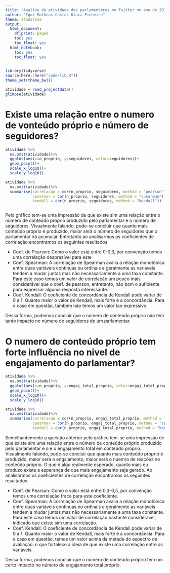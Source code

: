 ```yaml
---
title: "Analise da atividade dos parlamentares no Twitter no ano de 2019"
author: "Igor Matheus Castor Diniz Pinheiro"
theme: sandstone
output:
  html_document:
    df_print: paged
    toc: yes
    toc_float: yes
  html_notebook:
    toc: yes
    toc_float: yes
---
```


```r
library(tidyverse)
source(here::here("code/lib.R"))
theme_set(theme_bw())
```

```r
atividade = read_projectdata()
glimpse(atividade)
```

# Existe uma relação entre o numero de vonteúdo próprio e número de seguidores?
```r
atividade %>% 
  na.omit(atividade)%>%
  ggplot(aes(x=n_proprio, y=seguidores, color=seguidores))+
  geom_point()+
  scale_x_log10()+
  scale_y_log10()

atividade %>% 
  na.omit(atividade)%>%
  summarise(correlacao = cor(n_proprio, seguidores, method = "pearson"),
            spearman = cor(n_proprio, seguidores, method = "spearman"), 
            kendall = cor(n_proprio, seguidores, method = "kendall"))



```

Pelo gráfico tem-se uma impressão de que existe sim uma relação entre o número de conteúdo próprio produzido pelo parlamentar e o número de seguidores. Visualmente falando, pode-se concluir que quanto mais conteúdo próprio é produzido, maior será o número de seguidores que o parlamentar irá acumular. Entretanto ao analisarmos os coeficientes de correlação encontramos os seguintes resultados

* Coef. de Pearson: Como o valor está entre 0-0,3, por convenção temos uma correlação desprezível para este
* Coef. Spearman: A correlação de Spearman avalia a relação monotônica entre duas variáveis contínuas ou ordinais e geralmente as variáveis tendem a mudar juntas mas não necessariamente a uma taxa constante. Para este caso temos um valor de correlação um pouco mais considerável que o coef. de pearson, entretanto, não bom o suficiente para expressar alguma resposta interessante.
* Coef. Kendall: O coeficiente de concordância de Kendall pode variar de 0 a 1. Quanto maior o valor de Kendall, mais forte é a concordância. Para o caso em questão, também não temos um valor tao expressivo. 

Dessa forma, podemos concluir que o número de conteúdo próprio não tem tanto impacto no número de seguidores de um parlamentar.


# O numero de conteúdo próprio tem forte influência no nivel de engajamento do parlamentar?

```r
atividade %>% 
  na.omit(atividade)%>%
  ggplot(aes(x=n_proprio, y=engaj_total_proprio, color=engaj_total_proprio))+
  geom_point()+
  scale_x_log10()+
  scale_y_log10()

atividade %>% 
  na.omit(atividade)%>%
  summarise(correlacao = cor(n_proprio, engaj_total_proprio, method = "pearson"),
            spearman = cor(n_proprio, engaj_total_proprio, method = "spearman"), 
            kendall = cor(n_proprio, engaj_total_proprio, method = "kendall"))

```
Semelhantemente a questão anterior pelo gráfico tem-se uma impressão de que existe sim uma relação entre o número de conteúdo próprio produzido pelo parlamentar e o e o engajamento total em conteúdo próprio. Visualmente falando, pode-se concluir que quanto mais conteúdo próprio é produzido, maior será o engajamento, maior será o núemro de reações no conteúdo próprio. O que é algo realmente esperado, quanto mais eu produzo existe a esperança de que mais engajamento seja gerado. Ao analisarmos os coeficientes de correlação encontramos os seguintes resultados

* Coef. de Pearson: Como o valor está entre 0,3-0,5, por convenção temos uma correlação fraca para este coeficiente.
* Coef. Spearman: A correlação de Spearman avalia a relação monotônica entre duas variáveis contínuas ou ordinais e geralmente as variáveis tendem a mudar juntas mas não necessariamente a uma taxa constante. Para este caso temos um valor de correlação bastante considerável, indicado que existe sim uma correlação.
* Coef. Kendall: O coeficiente de concordância de Kendall pode variar de 0 a 1. Quanto maior o valor de Kendall, mais forte é a concordância. Para o caso em questão, temos um valor acima da metade do espectro de avaliação, o que fortalece a ideia de que existe uma correlação entre as variáveis. 

Dessa forma, podemos concluir que o número de conteúdo próprio tem um certo impacto no número de engajamento total próprio.














